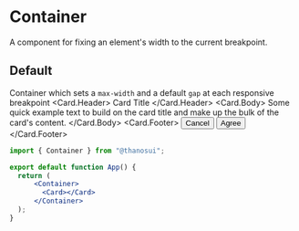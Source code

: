 
# Container
A component for fixing an element's width to the current breakpoint.

## Default
Container which sets a `max-width` and a default `gap` at each responsive breakpoint
<Spacer/>
<Container>
    <Card variant='default'>
     <Card.Header>
        Card Title 
    </Card.Header>
    <Card.Body>
        Some quick example text to build on the card title and make up the bulk of the card's content.
    </Card.Body>
    <Card.Footer>
        <Button size="sm" light>
        Cancel
        </Button>
        <Button size="sm">Agree</Button>
    </Card.Footer>
    </Card>
</Container >

```jsx
import { Container } from "@thanosui";

export default function App() {
  return (
      <Container>
        <Card></Card>
      </Container>
  );
}

```